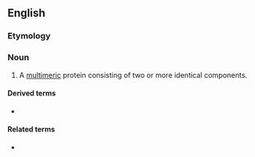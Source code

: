 ==English==

===Etymology===
{{prefix|homo|multimer|lang=en}}

===Noun===
{{en-noun}}

# {{lb|en|biochemistry}} A [[multimeric]] protein consisting of two or more identical components.

====Derived terms====
* {{l|en|homomultimeric}}

====Related terms====
* {{l|en|heteromultimer}}